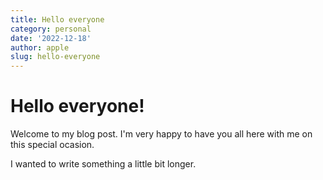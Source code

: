 ```yaml
---
title: Hello everyone
category: personal
date: '2022-12-18'
author: apple
slug: hello-everyone
---
```


# Hello everyone!

Welcome to my blog post. I'm very happy to have you all here with me on this special ocasion.

I wanted to write something a little bit longer.
